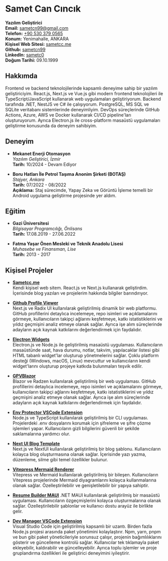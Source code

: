 
<Letter id="page-1">

# Samet Can Cıncık

**Yazılım Geliştirici**  
**Email:** sametcn99@gmail.com  
**Telefon:** [+90 530 379 0565](tel:+905303790565)  
**Konum:** Yenimahalle, ANKARA  
**Kişisel Web Sitesi:** [sametcc.me](https://sametcc.me)  
**Github:** [sametcn99](https://github.com/sametcn99)  
**LinkedIn:** [sametc0](https://www.linkedin.com/in/sametc0)  
**Doğum Tarihi:** 09.10.1999

## Hakkımda

Frontend ve backend teknolojilerinde kapsamlı deneyime sahip bir yazılım geliştiriciyim. React.js, Next.js ve Vue.js gibi modern frontend teknolojileri ile TypeScript/JavaScript kullanarak web uygulamaları geliştiriyorum. Backend tarafında .NET, NestJS ve C# ile çalışıyorum. PostgreSQL, MS SQL ve SQLite veritabanı sistemlerinde deneyimliyim. DevOps süreçlerinde GitHub Actions, Azure, AWS ve Docker kullanarak CI/CD pipeline'ları oluşturuyorum. Ayrıca Electron.js ile cross-platform masaüstü uygulamaları geliştirme konusunda da deneyim sahibiyim.

## Deneyim

- **Mekanet Enerji Otomasyon**  
  _Yazılım Geliştirici, İzmir_  
  **Tarih:** 10/2024 - Devam Ediyor

- **Boru Hatları İle Petrol Taşıma Anonim Şirketi (BOTAŞ)**  
  _Stajyer, Ankara_  
  **Tarih:** 07/2022 - 08/2022  
  **Açıklama:** Staj sürecimde, Yapay Zeka ve Görüntü İşleme temelli bir Android uygulama geliştirme projesinde yer aldım.

## Eğitim

- **Gazi Üniversitesi**  
  _Bilgisayar Programcılığı, Önlisans_  
  **Tarih:** 17.08.2019 - 27.06.2022

- **Fatma Yaşar Önen Mesleki ve Teknik Anadolu Lisesi**  
  _Muhasebe ve Finansman, Lise_  
  **Tarih:** 2013 - 2017

</Letter>

<Letter id="page-2">

## Kişisel Projeler

- **[Sametcc.me](https://sametcc.me)**  
  Kendi kişisel web sitem. React.js ve Next.js kullanarak geliştirdim. İçerisinde blog yazıları ve projelerim hakkında bilgiler barındırıyor.

- **[Github Profile Viewer](https://github.com/sametcn99/github-profile-viewer)**  
  Next.js ve Radix UI kullanılarak geliştirilmiş dinamik bir web platformu. GitHub profillerini detaylıca incelemeye, repo isimleri ve açıklamalarını görmeye, kullanıcıların takipçi ağlarını keşfetmeye, katkı istatistiklerini ve yıldız geçmişini analiz etmeye olanak sağlar. Ayrıca işe alım süreçlerinde adayların açık kaynak katkılarını değerlendirmek için faydalıdır.

- **[Electron Widgets](https://github.com/sametcn99/electron-widgets)**  
  Electron.js ve Node.js ile geliştirilmiş masaüstü uygulaması. Kullanıcıların masaüstünde saat, hava durumu, notlar, takvim, yapılacaklar listesi gibi HTML tabanlı widget'lar oluşturup yönetmelerini sağlar. Çoklu platform desteği (Windows, macOS, Linux) mevcuttur ve kullanıcıların kendi widget'larını oluşturup projeye katkıda bulunmaları teşvik edilir.

- **[GPVBlazor](https://github.com/sametcn99/GPVBlazor)**  
  Blazor ve Radzen kullanılarak geliştirilmiş bir web uygulaması. GitHub profillerini detaylıca incelemeye, repo isimleri ve açıklamalarını görmeye, kullanıcıların takipçi ağlarını keşfetmeye, katkı istatistiklerini ve yıldız geçmişini analiz etmeye olanak sağlar. Ayrıca işe alım süreçlerinde adayların açık kaynak katkılarını değerlendirmek için faydalıdır.

- **[Env Protector VSCode Extension](https://github.com/sametcn99/env-protector)**  
  Node.js ve TypeScript kullanılarak geliştirilmiş bir CLI uygulaması. Projelerdeki .env dosyalarını korumak için şifreleme ve şifre çözme işlemleri yapar. Kullanıcıların gizli bilgilerini güvenli bir şekilde saklamalarına yardımcı olur.

- **[Next UI Blog Template](https://github.com/sametcn99/nextui-blog-template)**  
  Next.js ve NextUI kullanılarak geliştirilmiş bir blog şablonu. Kullanıcıların kolayca blog oluşturmasına olanak sağlar. İçerisinde yazı yazma, düzenleme, silme gibi temel özellikler bulunur.

- **[Vitepress Mermaid Renderer](https://github.com/sametcn99/vitepress-mermaid-renderer)**  
  Vitepress ve Mermaid kullanılarak geliştirilmiş bir bileşen. Kullanıcıların Vitepress projelerinde Mermaid diyagramlarını kolayca kullanmalarına olanak sağlar. Özelleştirilebilir ve genişletilebilir bir yapıya sahiptir.

- **[Resume Builder MAUI](https://github.com/sametcn99/ResumeBuilderMAUI)**
  .NET MAUI kullanılarak geliştirilmiş bir masaüstü uygulaması. Kullanıcıların özgeçmişlerini kolayca oluşturmalarına olanak sağlar. Özelleştirilebilir şablonlar ve kullanıcı dostu arayüz ile birlikte gelir.

- **[Dev Manager VSCode Extension](https://github.com/sametcn99/dev-manager)**  
  Visual Studio Code için geliştirilmiş kapsamlı bir uzantı. Birden fazla Node.js projesi arasında paket yönetimini kolaylaştırır. Npm, yarn, pnpm ve bun gibi paket yöneticileriyle sorunsuz çalışır, projenin bağımlılıklarını gösterir ve güncelleme kontrolü sağlar. Kullanıcılar tek tıklamayla paket ekleyebilir, kaldırabilir ve güncelleyebilir. Ayrıca toplu işlemler ve proje gruplandırma özellikleri ile geliştirici deneyimini iyileştirir.

</Letter>
